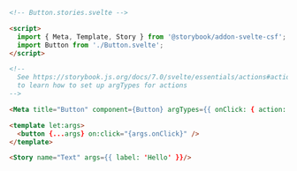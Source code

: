 ```html
<!-- Button.stories.svelte -->

<script>
  import { Meta, Template, Story } from '@storybook/addon-svelte-csf';
  import Button from './Button.svelte';
</script>

<!-- 
  See https://storybook.js.org/docs/7.0/svelte/essentials/actions#action-argtype-annotation
  to learn how to set up argTypes for actions
-->

<Meta title="Button" component={Button} argTypes={{ onClick: { action: "onClick" }, }} />

<template let:args>
  <button {...args} on:click="{args.onClick}" />
</template>

<Story name="Text" args={{ label: 'Hello' }}/>
```
